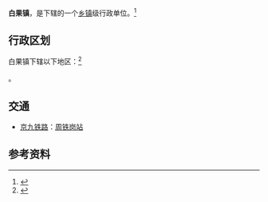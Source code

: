 {{中国乡级行政区|42/11/81/103/000}}

'''白果镇'''，是{{PRC admin/fullname|42/11/81/103/000|3}}下辖的一个[[乡镇|乡镇]]级行政单位。<ref>{{PRC admin/ref sgc|{{PRC admin/parent|42/11/81/103/000}}}}</ref>

== 行政区划 ==
白果镇下辖以下地区：<ref>{{PRC admin/ref sgc|42/11/81/103/000}}</ref>

{{PRC admin/children|42/11/81/103/000}}。

== 交通 ==
* {{rint|cn|rail}}[[京九铁路|京九铁路]]：[[周铁岗站|周铁岗站]]

== 参考资料 ==
{{reflist}}

{{PRC admin/navcat|42/11/81/103/000}}